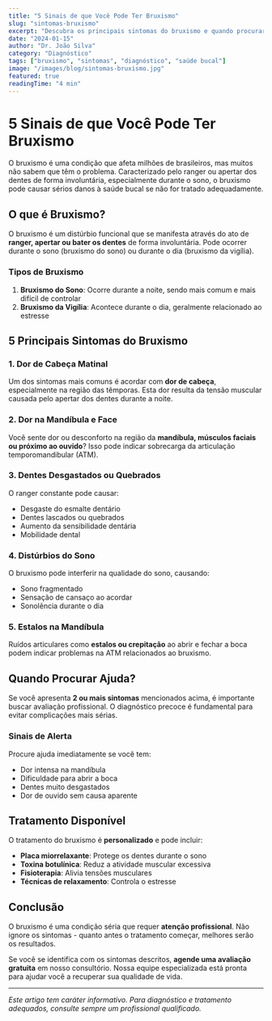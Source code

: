 ```yaml
---
title: "5 Sinais de que Você Pode Ter Bruxismo"
slug: "sintomas-bruxismo"
excerpt: "Descubra os principais sintomas do bruxismo e quando procurar ajuda profissional para proteger seus dentes e qualidade de vida."
date: "2024-01-15"
author: "Dr. João Silva"
category: "Diagnóstico"
tags: ["bruxismo", "sintomas", "diagnóstico", "saúde bucal"]
image: "/images/blog/sintomas-bruxismo.jpg"
featured: true
readingTime: "4 min"
---
```


# 5 Sinais de que Você Pode Ter Bruxismo

O bruxismo é uma condição que afeta milhões de brasileiros, mas muitos não sabem que têm o problema. Caracterizado pelo ranger ou apertar dos dentes de forma involuntária, especialmente durante o sono, o bruxismo pode causar sérios danos à saúde bucal se não for tratado adequadamente.

## O que é Bruxismo?

O bruxismo é um distúrbio funcional que se manifesta através do ato de **ranger, apertar ou bater os dentes** de forma involuntária. Pode ocorrer durante o sono (bruxismo do sono) ou durante o dia (bruxismo da vigília).

### Tipos de Bruxismo

1. **Bruxismo do Sono**: Ocorre durante a noite, sendo mais comum e mais difícil de controlar
2. **Bruxismo da Vigília**: Acontece durante o dia, geralmente relacionado ao estresse

## 5 Principais Sintomas do Bruxismo

### 1. Dor de Cabeça Matinal

Um dos sintomas mais comuns é acordar com **dor de cabeça**, especialmente na região das têmporas. Esta dor resulta da tensão muscular causada pelo apertar dos dentes durante a noite.

### 2. Dor na Mandíbula e Face

Você sente dor ou desconforto na região da **mandíbula, músculos faciais ou próximo ao ouvido**? Isso pode indicar sobrecarga da articulação temporomandibular (ATM).

### 3. Dentes Desgastados ou Quebrados

O ranger constante pode causar:
- Desgaste do esmalte dentário
- Dentes lascados ou quebrados
- Aumento da sensibilidade dentária
- Mobilidade dental

### 4. Distúrbios do Sono

O bruxismo pode interferir na qualidade do sono, causando:
- Sono fragmentado
- Sensação de cansaço ao acordar
- Sonolência durante o dia

### 5. Estalos na Mandíbula

Ruídos articulares como **estalos ou crepitação** ao abrir e fechar a boca podem indicar problemas na ATM relacionados ao bruxismo.

## Quando Procurar Ajuda?

Se você apresenta **2 ou mais sintomas** mencionados acima, é importante buscar avaliação profissional. O diagnóstico precoce é fundamental para evitar complicações mais sérias.

### Sinais de Alerta

Procure ajuda imediatamente se você tem:
- Dor intensa na mandíbula
- Dificuldade para abrir a boca
- Dentes muito desgastados
- Dor de ouvido sem causa aparente

## Tratamento Disponível

O tratamento do bruxismo é **personalizado** e pode incluir:

- **Placa miorrelaxante**: Protege os dentes durante o sono
- **Toxina botulínica**: Reduz a atividade muscular excessiva
- **Fisioterapia**: Alivia tensões musculares
- **Técnicas de relaxamento**: Controla o estresse

## Conclusão

O bruxismo é uma condição séria que requer **atenção profissional**. Não ignore os sintomas - quanto antes o tratamento começar, melhores serão os resultados.

Se você se identifica com os sintomas descritos, **agende uma avaliação gratuita** em nosso consultório. Nossa equipe especializada está pronta para ajudar você a recuperar sua qualidade de vida.

---

*Este artigo tem caráter informativo. Para diagnóstico e tratamento adequados, consulte sempre um profissional qualificado.*